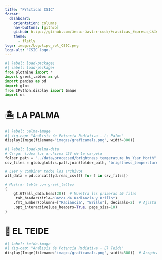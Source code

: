---
title: "Prácticas CSIC"
format: 
  dashboard:
    orientation: columns
    nav-buttons: [github]
    github: https://github.com/Jesus-Javier-code/Practicas_Empresa_CSIC.git
    theme:
      - flatly
logo: images/Logotipo_del_CSIC.png
logo-alt: "CSIC logo."
---

```{python}
#| label: load-packages
#| label: load-packages
from plotnine import *
import great_tables as gt
import pandas as pd
import glob
from IPython.display import Image
import os
```
# 🏝️ LA PALMA
```{python}
#| label: palma-image
#| fig-cap: "Análisis de Potencia Radiativa - La Palma"
display(Image(filename="images/graficamala.png", width=800))
```
```{python}
#| label: load-palma-data
# Cargar todos los archivos CSV de la carpeta
folder_path = "../data/processed/brightness_temperature_by_Year_Month"
csv_files = glob.glob(os.path.join(folder_path, "brightness_temperature_radiance_*.csv"))

# Leer y combinar todos los archivos
all_data = pd.concat([pd.read_csv(f) for f in csv_files])

# Mostrar tabla con great_tables
(
    gt.GT(all_data.head(20))  # Muestra las primeras 20 filas
    .tab_header(title="Datos de Radiancia y Brillo")
    .fmt_number(columns=["Radiancia", "Brillo"], decimals=2)  # Ajusta nombres de columnas según tus datos
    .opt_interactive(use_headers=True, page_size=10)
)
```

# 🌋 EL TEIDE
```{python}
#| label: teide-image
#| fig-cap: "Análisis de Potencia Radiativa - El Teide"
display(Image(filename="images/graficamala.png", width=800))  # Asegúrate de tener esta imagen
```
